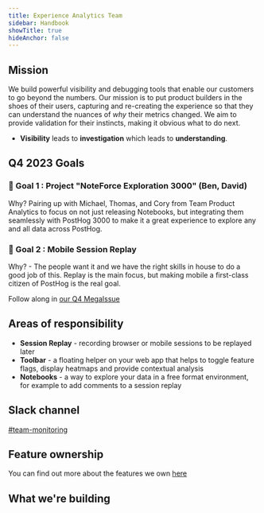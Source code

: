 ```yaml
---
title: Experience Analytics Team
sidebar: Handbook
showTitle: true
hideAnchor: false
---
```


<TeamMembers />

## Mission

We build powerful visibility and debugging tools that enable our customers to go beyond the numbers. Our mission is to put product builders in the shoes of their users, capturing and re-creating the experience so that they can understand the nuances of _why_ their metrics changed. We aim to provide validation for their instincts, making it obvious what to do next.

- **Visibility** leads to **investigation** which leads to **understanding**.


## Q4 2023 Goals

### 🎯 Goal 1 : Project "NoteForce Exploration 3000" (Ben, David)

Why? Pairing up with Michael, Thomas, and Cory from Team Product Analytics to focus on not just releasing Notebooks, but integrating them seamlessly with PostHog 3000 to make it a great experience to explore any and all data across PostHog.

### 🎯 Goal 2 : Mobile Session Replay

Why? - The people want it and we have the right skills in house to do a good job of this. Replay is the main focus, but making mobile a first-class citizen of PostHog is the real goal.

Follow along in [our Q4 MegaIssue](https://github.com/PostHog/posthog/issues/17803)

## Areas of responsibility

- **Session Replay** - recording browser or mobile sessions to be replayed later
- **Toolbar** - a floating helper on your web app that helps to toggle feature flags, display heatmaps and provide contextual analysis
- **Notebooks** - a way to explore your data in a free format environment, for example to add comments to a session replay


## Slack channel

[#team-monitoring](https://posthog.slack.com/messages/team-monitoring)

## Feature ownership
You can find out more about the features we own [here](/handbook/engineering/feature-ownership)

## What we're building

<TeamRoadmap />
